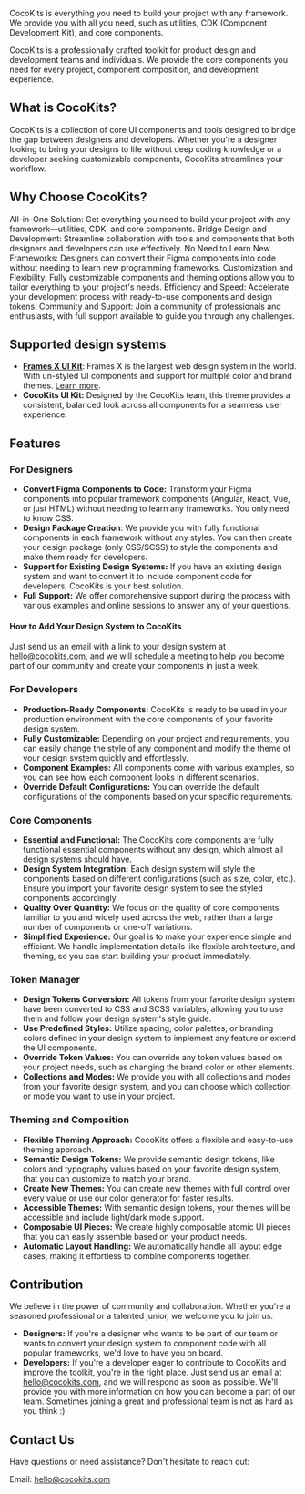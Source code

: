
<Meta title='Getting Started/Welcome'/>

<MdxPage breadcrumb='Getting Started' title='Welcome to CocoKits'>

  CocoKits is everything you need to build your project with any framework. We provide you with all you need, such as utilities, CDK (Component Development Kit), and core components.

  CocoKits is a professionally crafted toolkit for product design and development teams and individuals. We provide the core components you need for every project, component composition, and development experience.

  ## What is CocoKits?
  CocoKits is a collection of core UI components and tools designed to bridge the gap between designers and developers. Whether you're a designer looking to bring your designs to life without deep coding knowledge or a developer seeking customizable components, CocoKits streamlines your workflow.

  ## Why Choose CocoKits?
  All-in-One Solution: Get everything you need to build your project with any framework—utilities, CDK, and core components.
  Bridge Design and Development: Streamline collaboration with tools and components that both designers and developers can use effectively.
  No Need to Learn New Frameworks: Designers can convert their Figma components into code without needing to learn new programming frameworks.
  Customization and Flexibility: Fully customizable components and theming options allow you to tailor everything to your project's needs.
  Efficiency and Speed: Accelerate your development process with ready-to-use components and design tokens.
  Community and Support: Join a community of professionals and enthusiasts, with full support available to guide you through any challenges.

  ## Supported design systems
  - <a href="https://framesxdesign.com/?aff=wzMlE8" target="_blank">**Frames X UI Kit**</a>: Frames X is the largest web design system in the world. With un-styled UI components and support for multiple color and brand themes. <a href="https://framesxdesign.com/?aff=wzMlE8" target="_blank">Learn more</a>.
  - **CocoKits UI Kit:** Designed by the CocoKits team, this theme provides a consistent, balanced look across all components for a seamless user experience.

  ## Features

  ### For Designers
  - **Convert Figma Components to Code:** Transform your Figma components into popular framework components (Angular, React, Vue, or just HTML) without needing to learn any frameworks. You only need to know CSS.
  - **Design Package Creation**: We provide you with fully functional components in each framework without any styles. You can then create your design package (only CSS/SCSS) to style the components and make them ready for developers.
  - **Support for Existing Design Systems:** If you have an existing design system and want to convert it to include component code for developers, CocoKits is your best solution.
  - **Full Support:** We offer comprehensive support during the process with various examples and online sessions to answer any of your questions.

  #### How to Add Your Design System to CocoKits
  Just send us an email with a link to your design system at hello@cocokits.com, and we will schedule a meeting to help you become part of our community and create your components in just a week.

  ### For Developers
  - **Production-Ready Components:** CocoKits is ready to be used in your production environment with the core components of your favorite design system.
  - **Fully Customizable:** Depending on your project and requirements, you can easily change the style of any component and modify the theme of your design system quickly and effortlessly.
  - **Component Examples:** All components come with various examples, so you can see how each component looks in different scenarios.
  - **Override Default Configurations:** You can override the default configurations of the components based on your specific requirements.

  ### Core Components

  - **Essential and Functional:** The CocoKits core components are fully functional essential components without any design, which almost all design systems should have.
  - **Design System Integration:** Each design system will style the components based on different configurations (such as size, color, etc.). Ensure you import your favorite design system to see the styled components accordingly.
  - **Quality Over Quantity:** We focus on the quality of core components familiar to you and widely used across the web, rather than a large number of components or one-off variations.
  - **Simplified Experience:** Our goal is to make your experience simple and efficient. We handle implementation details like flexible architecture, and theming, so you can start building your product immediately.

  ### Token Manager
  - **Design Tokens Conversion:** All tokens from your favorite design system have been converted to CSS and SCSS variables, allowing you to use them and follow your design system's style guide.
  - **Use Predefined Styles:** Utilize spacing, color palettes, or branding colors defined in your design system to implement any feature or extend the UI components.
  - **Override Token Values:** You can override any token values based on your project needs, such as changing the brand color or other elements.
  - **Collections and Modes:** We provide you with all collections and modes from your favorite design system, and you can choose which collection or mode you want to use in your project.

  ### Theming and Composition

  - **Flexible Theming Approach:** CocoKits offers a flexible and easy-to-use theming approach.
  - **Semantic Design Tokens:** We provide semantic design tokens, like colors and typography values based on your favorite design system, that you can customize to match your brand.
  - **Create New Themes:** You can create new themes with full control over every value or use our color generator for faster results.
  - **Accessible Themes:** With semantic design tokens, your themes will be accessible and include light/dark mode support.
  - **Composable UI Pieces:** We create highly composable atomic UI pieces that you can easily assemble based on your product needs.
  - **Automatic Layout Handling:** We automatically handle all layout edge cases, making it effortless to combine components together.


  ## Contribution
  We believe in the power of community and collaboration. Whether you're a seasoned professional or a talented junior, we welcome you to join us.

  - **Designers:** If you're a designer who wants to be part of our team or wants to convert your design system to component code with all popular frameworks, we'd love to have you on board.
  - **Developers:** If you're a developer eager to contribute to CocoKits and improve the toolkit, you're in the right place.
  Just send us an email at hello@cocokits.com, and we will respond as soon as possible. We'll provide you with more information on how you can become a part of our team. Sometimes joining a great and professional team is not as hard as you think :)

  ## Contact Us
  Have questions or need assistance? Don't hesitate to reach out:

  Email: hello@cocokits.com
</MdxPage>
